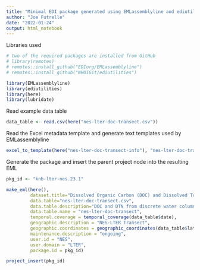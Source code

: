```yaml
---
title: "Minimal EDI package generated using EMLassemblyline and ediutilities"
author: "Joe Futrelle"
date: "2022-01-24"
output: html_notebook
---
```


Libraries used

```r
# two of the required packages are installed from GitHub
# library(remotes)
# remotes::install_github("EDIorg/EMLassemblyline")
# remotes::install_github("WHOIGit/ediutilities")

library(EMLassemblyline)
library(ediutilities)
library(here)
library(lubridate)
```

Read example data table

```r
data_table <- read.csv(here("nes-lter-doc-transect.csv"))
```

Read the Excel metadata template and generate text templates used by
EMLassemblyline

```r
excel_to_template(here("nes-lter-doc-transect-info"), "nes-lter-doc-transect", rights="CC0", data_table=data_table)
```
Generate the package and insert the parent project node into the resulting EML

```r
pkg_id <- "knb-lter-nes.23.1"

make_eml(here(),
         dataset.title="Dissolved Organic Carbon (DOC) and Dissolved Total Nitrogen (DTN) from Northeast U.S. Shelf Long Term Ecological Research (NES-LTER) Transect cruises, ongoing since 2022",
         data.table="nes-lter-doc-transect.csv",
         data.table.description="DOC and DTN from discrete water column samples on NES-LTER cruises",
         data.table.name = "nes-lter-doc-transect",
         temporal.coverage = temporal_coverage(data_table$date),
         geographic.description = "NES-LTER Transect",
         geographic.coordinates = geographic_coordinates(data_table$latitude, data_table$longitude),
         maintenance.description = "ongoing",
         user.id = "NES",
         user.domain = "LTER",
         package.id = pkg_id)

project_insert(pkg_id)
```
